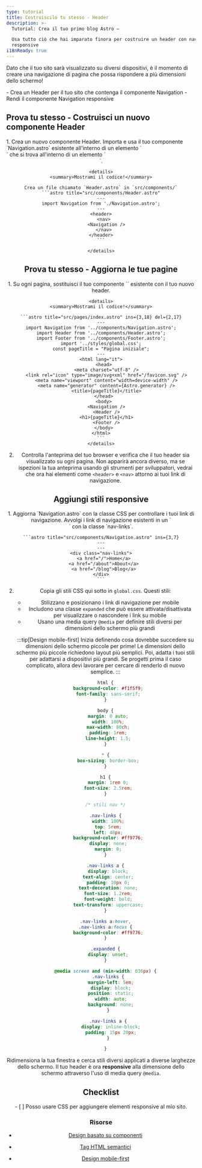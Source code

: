 ```yaml
---
type: tutorial
title: Costruiscilo tu stesso - Header
description: >-
  Tutorial: Crea il tuo primo blog Astro —

  Usa tutto ciò che hai imparato finora per costruire un header con navigazione
  responsive
i18nReady: true
---
```


Dato che il tuo sito sarà visualizzato su diversi dispositivi, è il momento di creare una navigazione di pagina che possa rispondere a più dimensioni dello schermo!

<PreCheck>
  - Crea un Header per il tuo sito che contenga il componente Navigation
  - Rendi il componente Navigation responsive
</PreCheck>


<Box icon="puzzle-piece">

## Prova tu stesso - Costruisci un nuovo componente Header

<Steps>
1. Crea un nuovo componente Header. Importa e usa il tuo componente `Navigation.astro` esistente all'interno di un elemento `<nav>` che si trova all'interno di un elemento `<header>`.

    <details>
    <summary>Mostrami il codice!</summary>

    Crea un file chiamato `Header.astro` in `src/components/`
    ```astro title="src/components/Header.astro"
    ---
    import Navigation from './Navigation.astro';
    ---
    <header>
      <nav>
        <Navigation />
      </nav>
    </header>
    ```

    </details>
</Steps>

</Box>




<Box icon="puzzle-piece">

## Prova tu stesso - Aggiorna le tue pagine

<Steps>
1. Su ogni pagina, sostituisci il tuo componente `<Navigation/>` esistente con il tuo nuovo header.

    <details>
    <summary>Mostrami il codice!</summary>

    ```astro title="src/pages/index.astro" ins={3,18} del={2,17}
    ---
    import Navigation from '../components/Navigation.astro';
    import Header from '../components/Header.astro';
    import Footer from '../components/Footer.astro';
    import '../styles/global.css';
    const pageTitle = "Pagina iniziale";
    ---
    <html lang="it">
      <head>
        <meta charset="utf-8" />
        <link rel="icon" type="image/svg+xml" href="/favicon.svg" />
        <meta name="viewport" content="width=device-width" />
        <meta name="generator" content={Astro.generator} />
        <title>{pageTitle}</title>
      </head>
      <body>
        <Navigation />
        <Header />
        <h1>{pageTitle}</h1>
        <Footer />
      </body>
    </html>
    ```
    </details>

2. Controlla l'anteprima del tuo browser e verifica che il tuo header sia visualizzato su ogni pagina. Non apparirà ancora diverso, ma se ispezioni la tua anteprima usando gli strumenti per sviluppatori, vedrai che ora hai elementi come `<header>` e `<nav>` attorno ai tuoi link di navigazione.
</Steps>
</Box>

## Aggiungi stili responsive

<Steps>
1. Aggiorna `Navigation.astro` con la classe CSS per controllare i tuoi link di navigazione. Avvolgi i link di navigazione esistenti in un `<div>` con la classe `nav-links`.

    ```astro title="src/components/Navigation.astro" ins={3,7}
    ---
    ---
    <div class="nav-links">
      <a href="/">Home</a>
      <a href="/about">About</a>
      <a href="/blog">Blog</a>
    </div>
    ```

2. Copia gli stili CSS qui sotto in `global.css`. Questi stili:

    - Stilizzano e posizionano i link di navigazione per mobile
    - Includono una classe `expanded` che può essere attivata/disattivata per visualizzare o nascondere i link su mobile
    - Usano una media query `@media` per definire stili diversi per dimensioni dello schermo più grandi

    :::tip[Design mobile-first]
    Inizia definendo cosa dovrebbe succedere su dimensioni dello schermo piccole per prime! Le dimensioni dello schermo più piccole richiedono layout più semplici. Poi, adatta i tuoi stili per adattarsi a dispositivi più grandi. Se progetti prima il caso complicato, allora devi lavorare per cercare di renderlo di nuovo semplice.
    :::

    ```css title="src/styles/global.css" ins={23-100}
    html {
      background-color: #f1f5f9;
      font-family: sans-serif;
    }

    body {
      margin: 0 auto;
      width: 100%;
      max-width: 80ch;
      padding: 1rem;
      line-height: 1.5;
    }

    * {
      box-sizing: border-box;
    }

    h1 {
      margin: 1rem 0;
      font-size: 2.5rem;
    }

    /* stili nav */

    .nav-links {
      width: 100%;
      top: 5rem;
      left: 48px;
      background-color: #ff9776;
      display: none;
      margin: 0;
    }

    .nav-links a {
      display: block;
      text-align: center;
      padding: 10px 0;
      text-decoration: none;
      font-size: 1.2rem;
      font-weight: bold;
      text-transform: uppercase;
    }

    .nav-links a:hover,
    .nav-links a:focus {
      background-color: #ff9776;
    }

    .expanded {
      display: unset;
    }

    @media screen and (min-width: 636px) {
      .nav-links {
        margin-left: 5em;
        display: block;
        position: static;
        width: auto;
        background: none;
      }

      .nav-links a {
        display: inline-block;
        padding: 15px 20px;
      }

    }
    ```
</Steps>

Ridimensiona la tua finestra e cerca stili diversi applicati a diverse larghezze dello schermo. Il tuo header è ora **responsive** alla dimensione dello schermo attraverso l'uso di media query `@media`.



<Box icon="check-list">

## Checklist

<Checklist>
- [ ] Posso usare CSS per aggiungere elementi responsive al mio sito.
</Checklist>
</Box>

### Risorse

- [Design basato su componenti](https://www.droptica.com/blog/component-based-design/) <Badge class="neutral-badge" text="external" />

- [Tag HTML semantici](https://www.dofactory.com/html/semantics) <Badge class="neutral-badge" text="external" />

- [Design mobile-first](https://www.mobileapps.com/blog/mobile-first-design) <Badge class="neutral-badge" text="external" />
